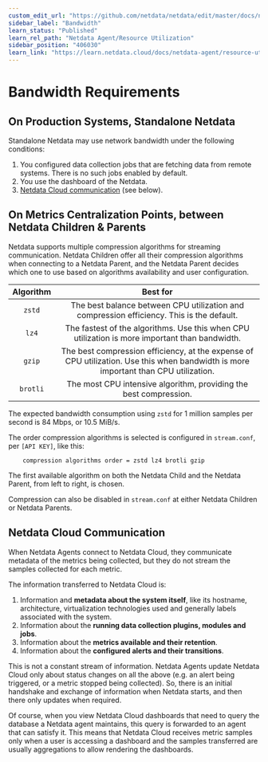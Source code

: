 ```yaml
---
custom_edit_url: "https://github.com/netdata/netdata/edit/master/docs/netdata-agent/sizing-netdata-agents/bandwidth-requirements.md"
sidebar_label: "Bandwidth"
learn_status: "Published"
learn_rel_path: "Netdata Agent/Resource Utilization"
sidebar_position: "406030"
learn_link: "https://learn.netdata.cloud/docs/netdata-agent/resource-utilization/bandwidth"
---
```


# Bandwidth Requirements

## On Production Systems, Standalone Netdata

Standalone Netdata may use network bandwidth under the following conditions:

1. You configured data collection jobs that are fetching data from remote systems. There is no such jobs enabled by default.
2. You use the dashboard of the Netdata.
3. [Netdata Cloud communication](#netdata-cloud-communication) (see below).

## On Metrics Centralization Points, between Netdata Children & Parents

Netdata supports multiple compression algorithms for streaming communication. Netdata Children offer all their compression algorithms when connecting to a Netdata Parent, and the Netdata Parent decides which one to use based on algorithms availability and user configuration.

| Algorithm |                                                              Best for                                                               |
|:---------:|:-----------------------------------------------------------------------------------------------------------------------------------:|
|  `zstd`   |                      The best balance between CPU utilization and compression efficiency. This is the default.                      |
|   `lz4`   |                   The fastest of the algorithms. Use this when CPU utilization is more important than bandwidth.                    |
|  `gzip`   | The best compression efficiency, at the expense of CPU utilization. Use this when bandwidth is more important than CPU utilization. |
| `brotli`  |                                  The most CPU intensive algorithm, providing the best compression.                                  |

The expected bandwidth consumption using `zstd` for 1 million samples per second is 84 Mbps, or 10.5 MiB/s.

The order compression algorithms is selected is configured in `stream.conf`, per `[API KEY]`, like this:

```text
    compression algorithms order = zstd lz4 brotli gzip
```

The first available algorithm on both the Netdata Child and the Netdata Parent, from left to right, is chosen.

Compression can also be disabled in `stream.conf` at either Netdata Children or Netdata Parents.

## Netdata Cloud Communication

When Netdata Agents connect to Netdata Cloud, they communicate metadata of the metrics being collected, but they do not stream the samples collected for each metric.

The information transferred to Netdata Cloud is:

1. Information and **metadata about the system itself**, like its hostname, architecture, virtualization technologies used and generally labels associated with the system.
2. Information about the **running data collection plugins, modules and jobs**.
3. Information about the **metrics available and their retention**.
4. Information about the **configured alerts and their transitions**.

This is not a constant stream of information. Netdata Agents update Netdata Cloud only about status changes on all the above (e.g. an alert being triggered, or a metric stopped being collected). So, there is an initial handshake and exchange of information when Netdata starts, and then there only updates when required.

Of course, when you view Netdata Cloud dashboards that need to query the database a Netdata agent maintains, this query is forwarded to an agent that can satisfy it. This means that Netdata Cloud receives metric samples only when a user is accessing a dashboard and the samples transferred are usually aggregations to allow rendering the dashboards.  

